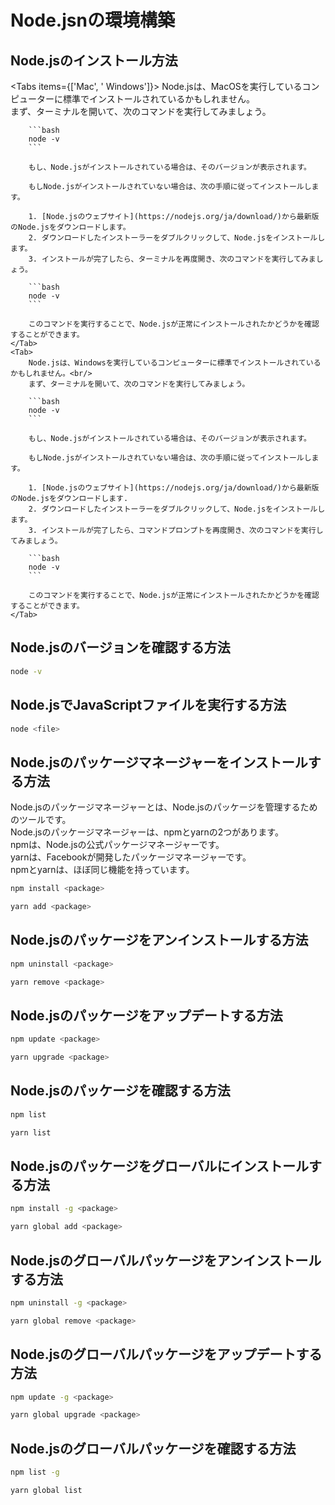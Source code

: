 
# Node.jsnの環境構築

## Node.jsのインストール方法

<Tabs items={['Mac', ' Windows']}>
    <Tab>
        Node.jsは、MacOSを実行しているコンピューターに標準でインストールされているかもしれません。<br/>
        まず、ターミナルを開いて、次のコマンドを実行してみましょう。

        ```bash
        node -v
        ```

        もし、Node.jsがインストールされている場合は、そのバージョンが表示されます。

        もしNode.jsがインストールされていない場合は、次の手順に従ってインストールします。

        1. [Node.jsのウェブサイト](https://nodejs.org/ja/download/)から最新版のNode.jsをダウンロードします。
        2. ダウンロードしたインストーラーをダブルクリックして、Node.jsをインストールします。
        3. インストールが完了したら、ターミナルを再度開き、次のコマンドを実行してみましょう。

        ```bash
        node -v
        ```

        このコマンドを実行することで、Node.jsが正常にインストールされたかどうかを確認することができます。
    </Tab>
    <Tab>
        Node.jsは、Windowsを実行しているコンピューターに標準でインストールされているかもしれません。<br/>
        まず、ターミナルを開いて、次のコマンドを実行してみましょう。

        ```bash
        node -v
        ```

        もし、Node.jsがインストールされている場合は、そのバージョンが表示されます。

        もしNode.jsがインストールされていない場合は、次の手順に従ってインストールします。

        1. [Node.jsのウェブサイト](https://nodejs.org/ja/download/)から最新版のNode.jsをダウンロードします.
        2. ダウンロードしたインストーラーをダブルクリックして、Node.jsをインストールします。
        3. インストールが完了したら、コマンドプロンプトを再度開き、次のコマンドを実行してみましょう。

        ```bash
        node -v
        ```

        このコマンドを実行することで、Node.jsが正常にインストールされたかどうかを確認することができます。
    </Tab>
</Tabs>

## Node.jsのバージョンを確認する方法

```bash
node -v
```

## Node.jsでJavaScriptファイルを実行する方法

```bash
node <file>
```

## Node.jsのパッケージマネージャーをインストールする方法

Node.jsのパッケージマネージャーとは、Node.jsのパッケージを管理するためのツールです。<br/>
Node.jsのパッケージマネージャーは、npmとyarnの2つがあります。<br/>
npmは、Node.jsの公式パッケージマネージャーです。<br/>
yarnは、Facebookが開発したパッケージマネージャーです。<br/>
npmとyarnは、ほぼ同じ機能を持っています。<br/>

```bash
npm install <package>
```

```bash
yarn add <package>
```

## Node.jsのパッケージをアンインストールする方法

```bash
npm uninstall <package>
```

```bash
yarn remove <package>
```

## Node.jsのパッケージをアップデートする方法

```bash
npm update <package>
```

```bash
yarn upgrade <package>
```

## Node.jsのパッケージを確認する方法

```bash
npm list
```

```bash
yarn list
```

## Node.jsのパッケージをグローバルにインストールする方法

```bash
npm install -g <package>
```

```bash
yarn global add <package>
```

## Node.jsのグローバルパッケージをアンインストールする方法

```bash
npm uninstall -g <package>
```

```bash
yarn global remove <package>
```

## Node.jsのグローバルパッケージをアップデートする方法

```bash
npm update -g <package>
```

```bash
yarn global upgrade <package>
```

## Node.jsのグローバルパッケージを確認する方法

```bash
npm list -g
```

```bash
yarn global list
```


